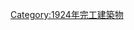 {{Commonscat|Bridges completed in 1924}}
{{Cat nav 10years|20世紀橋梁|1924||年完工橋梁}}

[[Category:1924年完工建築物|Category:1924年完工建築物]]